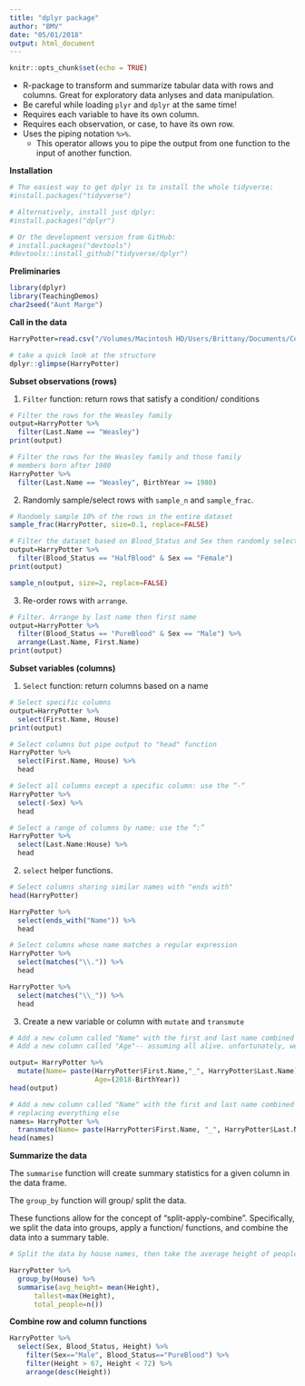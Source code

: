 ```yaml
---
title: "dplyr package"
author: "BMV"
date: "05/01/2018"
output: html_document
---
```


```r
knitr::opts_chunk$set(echo = TRUE)
```

* R-package to transform and summarize tabular data with rows and columns. Great for exploratory data anlyses and data manipulation.
* Be careful while loading `plyr` and `dplyr` at the same time!
* Requires each variable to have its own column.
* Requires each observation, or case, to have its own row.
* Uses the piping notation `%>%`.
    * This operator allows you to pipe the output from one function to the input of another function.

**Installation**
```r
# The easiest way to get dplyr is to install the whole tidyverse:
#install.packages("tidyverse")

# Alternatively, install just dplyr:
#install.packages("dplyr")

# Or the development version from GitHub:
# install.packages("devtools")
#devtools::install_github("tidyverse/dplyr")
```

**Preliminaries**
```r
library(dplyr)
library(TeachingDemos)
char2seed("Aunt Marge")
```

**Call in the data**
```r
HarryPotter=read.csv("/Volumes/Macintosh HD/Users/Brittany/Documents/ComputationalBiology/Bio381_ComputationalBiology/HarryPotter.csv", sep=",")

# take a quick look at the structure 
dplyr::glimpse(HarryPotter)
```

**Subset observations (rows)**

1. `Filter` function: return rows that satisfy a condition/ conditions
```r
# Filter the rows for the Weasley family
output=HarryPotter %>%
  filter(Last.Name == "Weasley")
print(output)

# Filter the rows for the Weasley family and those family
# members born after 1980
HarryPotter %>%
  filter(Last.Name == "Weasley", BirthYear >= 1980)
```

2. Randomly sample/select rows with `sample_n` and `sample_frac`.
```r
# Randomly sample 10% of the rows in the entire dataset
sample_frac(HarryPotter, size=0.1, replace=FALSE)

# Filter the dataset based on Blood_Status and Sex then randomly select three people
output=HarryPotter %>%
  filter(Blood_Status == "HalfBlood" & Sex == "Female")
print(output)

sample_n(output, size=2, replace=FALSE)
```

3. Re-order rows with `arrange`.
```r
# Filter. Arrange by last name then first name
output=HarryPotter %>%
  filter(Blood_Status == "PureBlood" & Sex == "Male") %>%
  arrange(Last.Name, First.Name)
print(output)
```

**Subset variables (columns)**

1. `Select` function: return columns based on a name
```r
# Select specific columns 
output=HarryPotter %>%
  select(First.Name, House)
print(output)

# Select columns but pipe output to "head" function
HarryPotter %>%
  select(First.Name, House) %>%
  head

# Select all columns except a specific column: use the “-“
HarryPotter %>%
  select(-Sex) %>%
  head

# Select a range of columns by name: use the “:”
HarryPotter %>%
  select(Last.Name:House) %>%
  head
```

2. `select` helper functions.
```r
# Select columns sharing similar names with "ends with"
head(HarryPotter)

HarryPotter %>%
  select(ends_with("Name")) %>%
  head

# Select columns whose name matches a regular expression
HarryPotter %>%
  select(matches("\\.")) %>%
  head

HarryPotter %>%
  select(matches("\\_")) %>%
  head
```

3. Create a new variable or column with `mutate` and `transmute`
```r
# Add a new column called "Name" with the first and last name combined
# Add a new column called "Age"-- assuming all alive. unfortunately, we know this isn't true :(

output= HarryPotter %>%
  mutate(Name= paste(HarryPotter$First.Name,"_", HarryPotter$Last.Name), 
                     Age=(2018-BirthYear))
head(output)

# Add a new column called "Name" with the first and last name combined
# replacing everything else
names= HarryPotter %>%
  transmute(Name= paste(HarryPotter$First.Name, "_", HarryPotter$Last.Name))
head(names)
```

**Summarize the data**

The `summarise` function will create summary statistics for a given column in the data frame.

The `group_by` function will group/ split the data.

These functions allow for the concept of "split-apply-combine".
Specifically, we split the data into groups, apply a function/ functions, and combine the data into a summary table.

```r
# Split the data by house names, then take the average height of people in those houses, find the maximum height, and provide the total number of observations of people providing data/house.

HarryPotter %>%
  group_by(House) %>%
  summarise(avg_height= mean(Height),
      tallest=max(Height),
      total_people=n())
```

**Combine row and column functions**

```r
HarryPotter %>% 
  select(Sex, Blood_Status, Height) %>%
    filter(Sex=="Male", Blood_Status=="PureBlood") %>% 
    filter(Height > 67, Height < 72) %>% 
    arrange(desc(Height))
```
